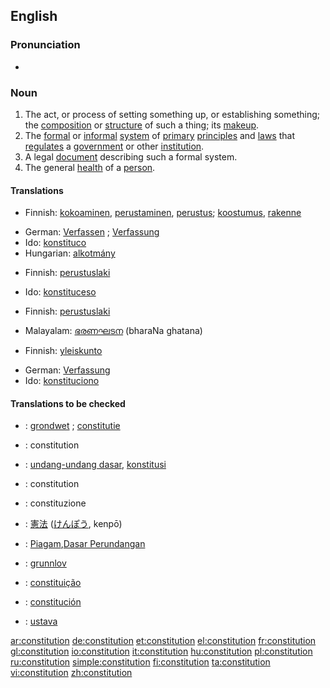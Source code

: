 ==English==

===Pronunciation===
*{{audio|en-us-constitution.ogg|Audio (US)}}


===Noun===
{{wikipedia}}
{{en-noun}}

# The act, or process of setting something up, or establishing something; the [[composition]] or [[structure]] of such a thing; its [[makeup]].
# The [[formal]] or [[informal]] [[system]] of [[primary]] [[principle]]s and [[law]]s that [[regulate]]s a [[government]] or other [[institution]].
# A legal [[document]] describing such a formal system.
# The general [[health]] of a [[person]].

====Translations====
{{trans-top|Act or process of setting something up, or establishing something; composition, structure, makeup}}
*Finnish: [[kokoaminen]], [[perustaminen]], [[perustus]]; [[koostumus]], [[rakenne]]
{{trans-mid}}
*German: [[Verfassen]] {{n}}; [[Verfassung]] {{f}}
*Ido: [[konstituco]]
*Hungarian: [[alkotmány]]
{{trans-bottom}}

{{trans-top|Formal or informal system of primary principles and laws regulating a government or other institutions}}
*Finnish: [[perustuslaki]]
{{trans-mid}}
*Ido: [[konstituceso]]
{{trans-bottom}}

{{trans-top|Legal document describing such a formal system}}
*Finnish: [[perustuslaki]]
{{trans-mid}}
*Malayalam: [[ഭരണഘടന]] (bharaNa ghatana)
{{trans-bottom}}

{{trans-top|General health of a person}}
*Finnish: [[yleiskunto]]
{{trans-mid}}
*German: [[Verfassung]] {{f}}
*Ido: [[konstituciono]]
{{trans-bottom}}

====Translations to be checked====
{{checktrans}}
{{top}}
*{{ttbc|Dutch}}: [[grondwet]] {{m}}; [[constitutie]] {{f}}
*{{ttbc|French}}: constitution {{f}}
*{{ttbc|Indonesian}}: [[undang-undang dasar]], [[konstitusi]]
*{{ttbc|Interlingua}}: constitution
{{mid}}
*{{ttbc|Italian}}: constituzione
*{{ttbc|Japanese}}: [[憲法]] ([[けんぽう]], kenpō)
*{{ttbc|Malay}}: [[Piagam]],[[Dasar Perundangan]]
*{{ttbc|Norwegian}}: [[grunnlov]] {{m}}
*{{ttbc|Portuguese}}: [[constituição]] {{f}}
*{{ttbc|Spanish}}: [[constitución]] {{f}}
*{{ttbc|Slovenian}}: [[ustava]]
{{bottom}}

[[ar:constitution]]
[[de:constitution]]
[[et:constitution]]
[[el:constitution]]
[[fr:constitution]]
[[gl:constitution]]
[[io:constitution]]
[[it:constitution]]
[[hu:constitution]]
[[pl:constitution]]
[[ru:constitution]]
[[simple:constitution]]
[[fi:constitution]]
[[ta:constitution]]
[[vi:constitution]]
[[zh:constitution]]